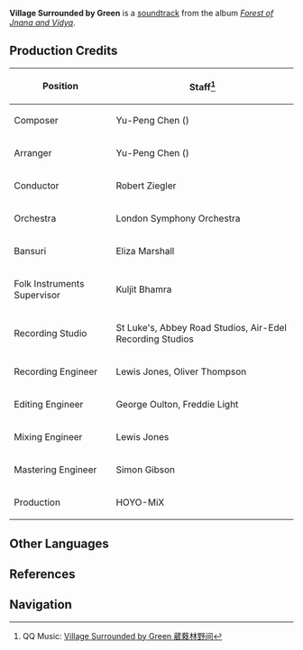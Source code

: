 {{Soundtrack Infobox
|title          =
|image          = Forest of Jnana and Vidya.png
|album          = Forest of Jnana and Vidya
|disc           = 1
|number         = 18
|featured       =
|featured2      =
|featured3      =
|featured_disc  =
|featured_disc2 =
|featured_disc3 =
|youtube_id     = -qm0lPo7f4w
|spotify_id     = 6l9wudWT5cyDqp57NrAhEA
|played_in      = Vimara Village; Story Quest
|during         = [[Vimara Village]] (Day), dialogue scene in ''[[The Warm Rhythm of the Streets]]''
|domain         =
|previous       = Sleepless Night
|next           = Enchanting Bedtime Stories
}}
'''Village Surrounded by Green''' is a [[soundtrack]] from the album ''[[Forest of Jnana and Vidya]]''.

==Production Credits==
{| class="wikitable" style="text-align:left; height:0.5em"
! Position
! Staff<ref>QQ Music: [https://y.qq.com/n/ryqq/songDetail/0031wfo51lIIma Village Surrounded by Green 葳蕤林野间]</ref>
|-
! Composer
| Yu-Peng Chen ({{zh|陈致逸}})
|-
! Arranger
| Yu-Peng Chen ({{zh|陈致逸}})
|-
! Conductor
| Robert Ziegler
|-
! Orchestra
| London Symphony Orchestra
|-
! Bansuri
| Eliza Marshall
|-
! Folk Instruments Supervisor
| Kuljit Bhamra
|-
! Recording Studio
| St Luke's, Abbey Road Studios, Air-Edel Recording Studios
|-
! Recording Engineer
| Lewis Jones, Oliver Thompson
|-
! Editing Engineer
| George Oulton, Freddie Light
|-
! Mixing Engineer
| Lewis Jones
|-
! Mastering Engineer
| Simon Gibson
|-
! Production
| HOYO-MiX
|}
<!--
==Videos==
<gallery hideaddbutton="true" captionalign="center">
</gallery>

==Trivia==
-->
==Other Languages==
{{Other Languages
|en      = Village Surrounded by Green
|zhs     = 葳蕤林野间
|zhs_rm  = Wēiruí Línyě-jiān
|zht     = 葳蕤林野間
|zht_rm  = Wēiruí Línyě-jiān
|zh_tl   = Amidst the Lush Forest Wilds
|ja      = 緑の囲う村
|ja_rm   = Midori no Kakou Mura
|ja_tl   = Village Surrounded by Green
|tr      = 
|tr_tl   = 
|it      = 
|it_tl   = 
}}

==References==
{{Reflist}}

==Navigation==
{{Soundtrack Navbox|Forest of Jnana and Vidya}}